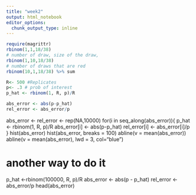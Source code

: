 ```yaml
---
title: "week2"
output: html_notebook
editor_options: 
  chunk_output_type: inline
---
```


```r
require(magrittr)
rbinom(1,1,18/38)
# number of draw, size of the draw, 
rbinom(1,10,18/38)
# number of draws that are red
rbinom(10,1,18/38) %>% sum
```

```r
R<- 500 #Replicates
p<- .3 # prob of interest
p_hat <- rbinom(1, R, p)/R
```

```r
abs_error <- abs(p-p_hat)
rel_error <- abs_error/p
```


abs_error <- rel_error <- rep(NA,10000)
for(i in seq_along(abs_error)){
  p_hat <- rbinom(1, R, p)/R
  abs_error[i] <- abs(p-p_hat)
  rel_error[i] <- abs_error[i]/p
}
hist(abs_error)
hist(abs_error, breaks = 100)
abline(v = mean(abs_error))
abline(v = mean(abs_error), lwd = 3, col="blue")

# another way to do it
p_hat <-rbinom(100000, R, p)/R
abs_error <- abs(p - p_hat)
rel_error <- abs_error/p
head(abs_error)